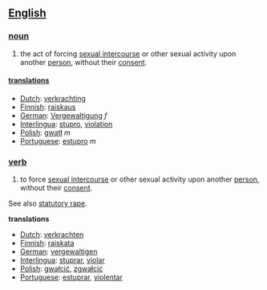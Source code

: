 ==[[English]]==
===[[noun]]===
# the act of forcing [[sexual intercourse]] or other sexual activity upon another [[person]], without their [[consent]].

====[[translation]]s====
*[[Dutch]]: [[verkrachting]]
*[[Finnish]]: [[raiskaus]]
*[[German]]: [[Vergewaltigung]] ''f''
*[[Interlingua]]: [[stupro]], [[violation]]
*[[Polish]]: [[gwatł]] ''m''
*[[Portuguese]]: [[estupro]] ''m''

===[[verb]]===
# to force [[sexual intercourse]] or other sexual activity upon another [[person]], without their [[consent]].

See also [[statutory rape]].

'''translations'''
*[[Dutch]]: [[verkrachten]]
*[[Finnish]]: [[raiskata]]
*[[German]]: [[vergewaltigen]]
*[[Interlingua]]: [[stuprar]], [[violar]]
*[[Polish]]: [[gwałcić]], [[zgwałcić]]
*[[Portuguese]]: [[estuprar]], [[violentar]]